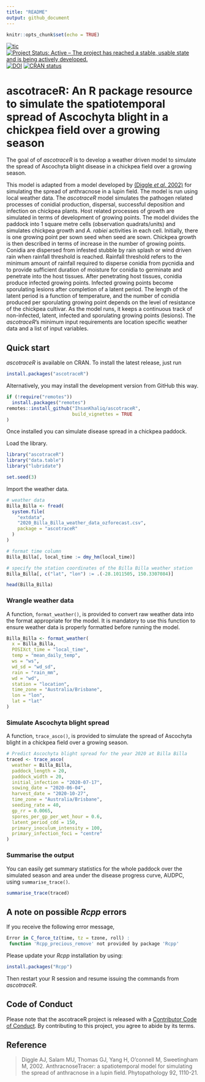 ```yaml
---
title: "README"
output: github_document
---
```


```r
knitr::opts_chunk$set(echo = TRUE)
```

<!-- badges: start -->
[![tic](https://github.com/IhsanKhaliq/ascotraceR/workflows/tic/badge.svg?branch=master)](https://github.com/IhsanKhaliq/ascotraceR/actions)
[![Project Status: Active – The project has reached a stable, usable state and is being actively developed.](https://www.repostatus.org/badges/latest/active.svg)](https://www.repostatus.org/#active)
[![DOI](https://zenodo.org/badge/311562210.svg)](https://zenodo.org/badge/latestdoi/311562210)
[![CRAN status](https://www.r-pkg.org/badges/version/ascotraceR)](https://CRAN.R-project.org/package=ascotraceR)
<!-- badges: end -->

# ascotraceR: An R package resource to simulate the spatiotemporal spread of Ascochyta blight in a chickpea field over a growing season 

The goal of of _ascotraceR_ is to develop a weather driven model to simulate the spread of Ascochyta blight disease in a chickpea field over a growing season.

This model is adapted from a model developed by [(Diggle *et al.* 2002)](https://doi.org/10.1094/PHYTO.2002.92.10.1110) for simulating the spread of anthracnose in a lupin field. The model is run using local weather data.
The _ascotraceR_ model simulates the pathogen related processes of conidial production, dispersal, successful deposition and infection on chickpea plants.
Host related processes of growth are simulated in terms of development of growing points.
The model divides the paddock into 1 square metre cells (observation quadrats/units) and simulates chickpea growth and _A. rabiei_ activities in each cell.
Initially, there is one growing point per sown seed when seed are sown.
Chickpea growth is then described in terms of increase in the number of growing points.
Conidia are dispersed from infested stubble by rain splash or wind driven rain when rainfall threshold is reached.
Rainfall threshold refers to the minimum amount of rainfall required to disperse conidia from pycnidia and to provide sufficient duration of moisture for conidia to germinate and penetrate into the host tissues.
After penetrating host tissues, conidia produce infected growing points.
Infected growing points become sporulating lesions after completion of a latent period.
The length of the latent period is a function of temperature, and the number of conidia produced per sporulating growing point depends on the level of resistance of the chickpea cultivar.
As the model runs, it keeps a continuous track of non-infected, latent, infected and sporulating growing points (lesions).
The _ascotraceR_’s minimum input requirements are location specific weather data and a list of input variables.

## Quick start

_ascotraceR_ is available on CRAN.
To install the latest release, just run

```r
install.packages("ascotraceR")
```

Alternatively, you may install the development version from GitHub this way.

```r
if (!require("remotes"))
  install.packages("remotes")
remotes::install_github("IhsanKhaliq/ascotraceR",
                        build_vignettes = TRUE
)
```

Once installed you can simulate disease spread in a chickpea paddock.

Load the library.

```r
library("ascotraceR")
library("data.table")
library("lubridate")

set.seed(3)
```

Import the weather data.

```r
# weather data
Billa_Billa <- fread(
  system.file(
    "extdata",
    "2020_Billa_Billa_weather_data_ozforecast.csv",
    package = "ascotraceR"
  )
)

# format time column
Billa_Billa[, local_time := dmy_hm(local_time)]

# specify the station coordinates of the Billa Billa weather station
Billa_Billa[, c("lat", "lon") := .(-28.1011505, 150.3307084)]

head(Billa_Billa)
```

### Wrangle weather data 

A function, `format_weather()`, is provided to convert raw weather data into the format appropriate for the model.
It is mandatory to use this function to ensure weather data is properly formatted before running the model.

```r
Billa_Billa <- format_weather(
  x = Billa_Billa,
  POSIXct_time = "local_time",
  temp = "mean_daily_temp",
  ws = "ws",
  wd_sd = "wd_sd",
  rain = "rain_mm",
  wd = "wd",
  station = "location",
  time_zone = "Australia/Brisbane",
  lon = "lon",
  lat = "lat"
)
```

### Simulate Ascochyta blight spread

A function, `trace_asco()`, is provided to simulate the spread of Ascochyta blight in a chickpea field over a growing season.

```r
# Predict Ascochyta blight spread for the year 2020 at Billa Billa
traced <- trace_asco(
  weather = Billa_Billa,
  paddock_length = 20,
  paddock_width = 20,
  initial_infection = "2020-07-17",
  sowing_date = "2020-06-04",
  harvest_date = "2020-10-27",
  time_zone = "Australia/Brisbane",
  seeding_rate = 40,
  gp_rr = 0.0065,
  spores_per_gp_per_wet_hour = 0.6,
  latent_period_cdd = 150,
  primary_inoculum_intensity = 100,
  primary_infection_foci = "centre"
)
```

### Summarise the output

You can easily get summary statistics for the whole paddock over the simulated season and area under the disease progress curve, AUDPC, using `summarise_trace()`.

```r
summarise_trace(traced)
```

## A note on possible _Rcpp_ errors

If you receive the following error message,

```r
Error in C_force_tz(time, tz = tzone, roll) :
 function 'Rcpp_precious_remove' not provided by package 'Rcpp'
```

Please update your _Rcpp_ installation by using:

```r
install.packages("Rcpp")
```

Then restart your R session and resume issuing the commands from _ascotraceR_.

## Code of Conduct

Please note that the ascotraceR project is released with a [Contributor Code of Conduct](https://contributor-covenant.org/version/2/0/CODE_OF_CONDUCT.html).
By contributing to this project, you agree to abide by its terms.

## Reference

> Diggle AJ, Salam MU, Thomas GJ, Yang H, O'connell M, Sweetingham M, 2002. AnthracnoseTracer: a spatiotemporal model for simulating the spread of anthracnose in a lupin field. Phytopathology 92, 1110-21.
